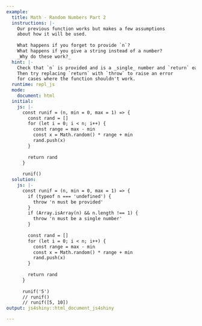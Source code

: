 ```yaml
---
example:
  title: Math - Random Numbers Part 2
  instructions: |-
    Our previous function works but makes a few assumptions
    about how it will be used.
    
    What happens if you forget to provide `n`?
    What happens if you give a string instead of a number?
    _Why do these work?_
  hint: |-
    Check that `n` is provided and is a _single_ number and `return` early if there is an issue.
    Then try replacing `return` with `throw` to raise an error 
    for cases where the function shouldn't work.
  runtime: repl_js
  mode:
    document: html
  initial:
    js: |-
      const runif = (n, min = 0, max = 1) => {
        const rand = []
        for (let i = 0; i < n; i++) {
          const range = max - min
          const x = Math.random() * range + min
          rand.push(x)
        }
      
        return rand
      }
      
      runif()
  solution:
    js: |-
      const runif = (n, min = 0, max = 1) => {
        if (typeof n === 'undefined') {
          throw 'n must be provided'
        }
        if (Array.isArray(n) && n.length !== 1) {
          throw 'n must be a single number'
        }
      
        const rand = []
        for (let i = 0; i < n; i++) {
          const range = max - min
          const x = Math.random() * range + min
          rand.push(x)
        }
        
        return rand
      }
      
      runif('5')
      // runif()
      // runif([5, 10])
output: js4shiny::html_document_js4shiny

---
```

<div><!--for pandoc-->

</div><!--for pandoc-->
